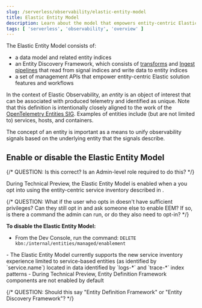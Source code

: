 ```yaml
---
slug: /serverless/observability/elastic-entity-model
title: Elastic Entity Model
description: Learn about the model that empowers entity-centric Elastic solution features and workflows.
tags: [ 'serverless', 'observability', 'overview' ]
---
```



<p><DocBadge template="technical preview" /></p>

The Elastic Entity Model consists of:

- a data model and related entity indices
- an Entity Discovery Framework, which consists of [transforms](((ref))/transforms.html) and [Ingest pipelines](((ref))/ingest.html) that read from signal indices and write data to entity indices
- a set of management APIs that empower entity-centric Elastic solution features and workflows

In the context of Elastic Observability,
an _entity_ is an object of interest that can be associated with produced telemetry and identified as unique.
Note that this definition is intentionally closely aligned to the work of the [OpenTelemetry Entities SIG](https://github.com/open-telemetry/oteps/blob/main/text/entities/0256-entities-data-model.md#data-model).
Examples of entities include (but are not limited to) services, hosts, and containers.

The concept of an entity is important as a means to unify observability signals based on the underlying entity that the signals describe.

## Enable or disable the Elastic Entity Model

<Roles role="Admin" goal="enable or disable the Elastic Entity Model" />

{/* QUESTION: Is this correct? Is an Admin-level role required to do this? */}

During Technical Preview,
the Elastic Entity Model is enabled when a you opt into using the entity-centric service inventory described in <DocLink slug="/serverless/observability/new-experience-services" />.

{/* QUESTION: What if the user who opts in doesn't have sufficient privileges? Can they still opt in and ask someone else to enable EEM?
If so, is there a command the admin can run, or do they also need to opt-in? */}

**To disable the Elastic Entity Model:**

- From the Dev Console, run the command: `DELETE kbn:/internal/entities/managed/enablement`

<DocCallOut title="Notes">
    - The Elastic Entity Model currently supports the <DocLink slug="/serverless/observability/new-experience-services">new service inventory experience</DocLink> limited to service-based entities (as identified by `service.name`) located in data identified by `logs-*` and `trace-*` index patterns
    - During Technical Preview, Entity Definition Framework components are not enabled by default
</DocCallOut>

{/* QUESTION: Should this say "Entity Definition Framework" or "Entity Discovery Framework"? */}
